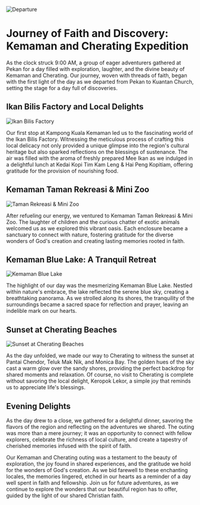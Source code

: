 
<BackButton />

<div style={{ textAlign: 'center' }}>
  <img src="/blogs/kemaman/depart.jpg" alt="Departure" style={{ maxWidth: '100%', height: 'auto' }} />
</div>

# Journey of Faith and Discovery: Kemaman and Cherating Expedition

As the clock struck 9:00 AM, a group of eager adventurers gathered at Pekan for a day filled with exploration, laughter, and the divine beauty of Kemaman and Cherating. Our journey, woven with threads of faith, began with the first light of the day as we departed from Pekan to Kuantan Church, setting the stage for a day full of discoveries.

## Ikan Bilis Factory and Local Delights

<div style={{ textAlign: 'center' }}>
  <img src="/blogs/kemaman/ikan-bilis.jpg" alt="Ikan Bilis Factory" style={{ maxWidth: '100%', height: 'auto' }} />
</div>

Our first stop at Kampong Kuala Kemaman led us to the fascinating world of the Ikan Bilis Factory. Witnessing the meticulous process of crafting this local delicacy not only provided a unique glimpse into the region's cultural heritage but also sparked reflections on the blessings of sustenance. The air was filled with the aroma of freshly prepared Mee Ikan as we indulged in a delightful lunch at Kedai Kopi Tim Kam Leng & Hai Peng Kopitiam, offering gratitude for the provision of nourishing food.

## Kemaman Taman Rekreasi & Mini Zoo

<div style={{ textAlign: 'center' }}>
  <img src="/blogs/kemaman/zoo.jpg" alt="Taman Rekreasi & Mini Zoo" style={{ maxWidth: '100%', height: 'auto' }} />
</div>

After refueling our energy, we ventured to Kemaman Taman Rekreasi & Mini Zoo. The laughter of children and the curious chatter of exotic animals welcomed us as we explored this vibrant oasis. Each enclosure became a sanctuary to connect with nature, fostering gratitude for the diverse wonders of God's creation and creating lasting memories rooted in faith.

## Kemaman Blue Lake: A Tranquil Retreat

<div style={{ textAlign: 'center' }}>
  <img src="/blogs/kemaman/blue-lake.jpg" alt="Kemaman Blue Lake" style={{ maxWidth: '100%', height: 'auto' }} />
</div>

The highlight of our day was the mesmerizing Kemaman Blue Lake. Nestled within nature's embrace, the lake reflected the serene blue sky, creating a breathtaking panorama. As we strolled along its shores, the tranquility of the surroundings became a sacred space for reflection and prayer, leaving an indelible mark on our hearts.

## Sunset at Cherating Beaches

<div style={{ textAlign: 'center' }}>
  <img src="/blogs/kemaman/kijal-penunjuk-stony-beach.jpg" alt="Sunset at Cherating Beaches" style={{ maxWidth: '100%', height: 'auto' }} />
</div>

As the day unfolded, we made our way to Cherating to witness the sunset at Pantai Chendor, Teluk Mak Nik, and Monica Bay. The golden hues of the sky cast a warm glow over the sandy shores, providing the perfect backdrop for shared moments and relaxation. Of course, no visit to Cherating is complete without savoring the local delight, Keropok Lekor, a simple joy that reminds us to appreciate life's blessings.

## Evening Delights

As the day drew to a close, we gathered for a delightful dinner, savoring the flavors of the region and reflecting on the adventures we shared. The outing was more than a mere journey; it was an opportunity to connect with fellow explorers, celebrate the richness of local culture, and create a tapestry of cherished memories infused with the spirit of faith.

Our Kemaman and Cherating outing was a testament to the beauty of exploration, the joy found in shared experiences, and the gratitude we hold for the wonders of God's creation. As we bid farewell to these enchanting locales, the memories lingered, etched in our hearts as a reminder of a day well spent in faith and fellowship. Join us for future adventures, as we continue to explore the wonders that our beautiful region has to offer, guided by the light of our shared Christian faith.
